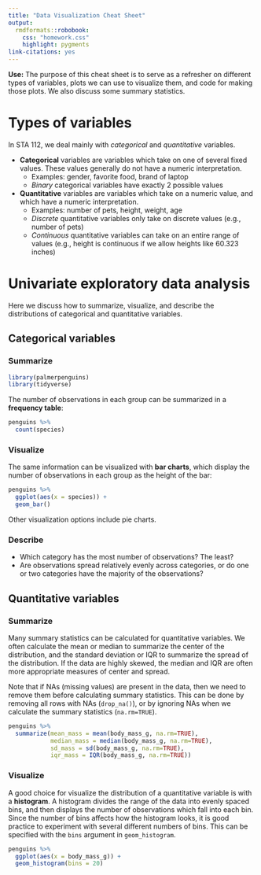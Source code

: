 ```yaml
---
title: "Data Visualization Cheat Sheet"
output: 
  rmdformats::robobook:
    css: "homework.css"
    highlight: pygments
link-citations: yes
---
```


**Use:** The purpose of this cheat sheet is to serve as a refresher on different types of variables, plots we can use to visualize them, and code for making those plots. We also discuss some summary statistics.

# Types of variables

In STA 112, we deal mainly with *categorical* and *quantitative* variables. 

* **Categorical** variables are variables which take on one of several fixed values. These values generally do not have a numeric interpretation.
    * Examples: gender, favorite food, brand of laptop
    * *Binary* categorical variables have exactly 2 possible values
* **Quantitative** variables are variables which take on a numeric value, and which have a numeric interpretation.
    * Examples: number of pets, height, weight, age
    * *Discrete* quantitative variables only take on discrete values (e.g., number of pets)
    * *Continuous* quantitative variables can take on an entire range of values (e.g., height is continuous if we allow heights like 60.323 inches)


# Univariate exploratory data analysis

Here we discuss how to summarize, visualize, and describe the distributions of categorical and quantitative variables.

## Categorical variables

### Summarize

```r
library(palmerpenguins)
library(tidyverse)
```

The number of observations in each group can be summarized in a **frequency table**:

```r
penguins %>%
  count(species)
```

### Visualize

The same information can be visualized with **bar charts**, which display the number of observations in each group as the height of the bar:


```r
penguins %>%
  ggplot(aes(x = species)) +
  geom_bar()
```

Other visualization options include pie charts.

### Describe

* Which category has the most number of observations? The least?
* Are observations spread relatively evenly across categories, or do one or two categories have the majority of the observations?

## Quantitative variables

### Summarize

Many summary statistics can be calculated for quantitative variables. We often calculate the mean or median to summarize the center of the distribution, and the standard deviation or IQR to summarize the spread of the distribution. If the data are highly skewed, the median and IQR are often more appropriate measures of center and spread.

Note that if NAs (missing values) are present in the data, then we need to remove them before calculating summary statistics. This can be done by removing all rows with NAs (`drop_na()`), or by ignoring NAs when we calculate the summary statistics (`na.rm=TRUE`).

```r
penguins %>%
  summarize(mean_mass = mean(body_mass_g, na.rm=TRUE),
            median_mass = median(body_mass_g, na.rm=TRUE),
            sd_mass = sd(body_mass_g, na.rm=TRUE),
            iqr_mass = IQR(body_mass_g, na.rm=TRUE))
```

### Visualize

A good choice for visualize the distribution of a quantitative variable is with a **histogram**. A histogram divides the range of the data into evenly spaced bins, and then displays the number of observations which fall into each bin. Since the number of bins affects how the histogram looks, it is good practice to experiment with several different numbers of bins. This can be specified with the `bins` argument in `geom_histogram`.

```r
penguins %>%
  ggplot(aes(x = body_mass_g)) +
  geom_histogram(bins = 20)
```